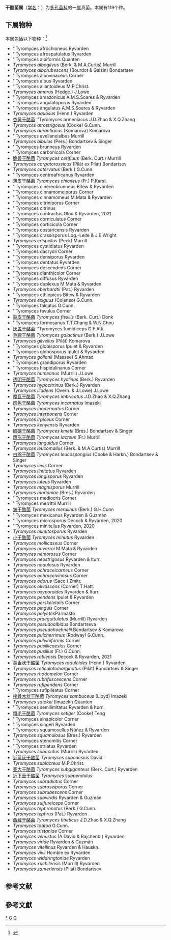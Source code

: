 {{Automatic taxobox
| taxon = Tyromyces
| authority = P. Karst. (1881)
| image = Tyromyces.chioneus.-.lindsey.jpg
| image_caption = ''Tyromyces chioneus''
| synonyms = 
* ''Leptoporellus'' Spirin
* ''Persooniana'' Britzelmayr, 1897
}}
'''干酪菌属'''（[[学名|学名]]：{{lang|la|''Tyromyces''}}）为[[多孔菌科|多孔菌科]]的一[[属|属]]真菌。本属有119个种。

==下属物种==
本属包括以下物种：<ref>{{cite web |title=Tyromyces P.Karst., 1881 |url=https://www.gbif.org/species/2518649 |website=GBIF |access-date=2022-04-27 |archive-date=2019-12-13 |archive-url=https://web.archive.org/web/20191213105723/https://www.gbif.org/species/2518649 }}</ref>
* ''Tyromyces afrochioneus Ryvarden
* ''Tyromyces afrospatulatus Ryvarden
* ''Tyromyces albiformis Quanten
* ''Tyromyces albogilvus'' (Berk. & M.A.Curtis) Murrill
* ''Tyromyces alborubescens'' (Bourdot & Galzin) Bondartsev
* ''Tyromyces albovinaceus Corner
* ''Tyromyces albus Ryvarden
* ''Tyromyces allantoideus M.P.Christ.
* ''Tyromyces amarus'' (Hedgc.) J.Lowe
* ''Tyromyces amazonicus A.M.S.Soares & Ryvarden
* ''Tyromyces angulatoporus Ryvarden
* ''Tyromyces angulatus A.M.S.Soares & Ryvarden
* ''Tyromyces aquosus'' (Henn.) Ryvarden
* [[杏黄干酪菌|杏黄干酪菌]] ''Tyromyces armeniacus J.D.Zhao & X.Q.Zhang
* ''Tyromyces atrostrigosus'' (Cooke) G.Cunn.
* ''Tyromyces aurantiacus'' (Komarova) Komarova
* ''Tyromyces avellaneialbus Murrill
* ''Tyromyces bibulus'' (Pers.) Bondartsev & Singer
* ''Tyromyces brunneus Ryvarden
* ''Tyromyces carbonicola Corner
* [[脆骨干酪菌|脆骨干酪菌]] ''Tyromyces cerifluus'' (Berk. Curt.) Murrill
* ''Tyromyces carpatorossicus'' (Pilát ex Pilát) Bondartsev
* ''Tyromyces catervatus'' (Berk.) G.Cunn.
* ''Tyromyces centroafricanus Ryvarden
* [[薄皮干酪菌|薄皮干酪菌]] ''Tyromyces chioneus'' (Fr.) P.Karst.
* ''Tyromyces cinereobrunneus Bitew & Ryvarden
* ''Tyromyces cinnamomeiporus Corner
* ''Tyromyces cinnamomeus M.Mata & Ryvarden
* ''Tyromyces citriniporus Corner
* ''Tyromyces citrinus
* ''Tyromyces contractus Olou & Ryvarden, 2021
* ''Tyromyces corniculatus Corner
* ''Tyromyces corticicola Corner
* ''Tyromyces costaricensis Ryvarden
* ''Tyromyces crassisporus Log.-Leite & J.E.Wright
* ''Tyromyces crispellus'' (Peck) Murrill
* ''Tyromyces cystidiatus Ryvarden
* ''Tyromyces dacrydii Corner
* ''Tyromyces densiporus Ryvarden
* ''Tyromyces dentatus Ryvarden
* ''Tyromyces descendens Corner
* ''Tyromyces dianthicolor Corner
* ''Tyromyces diffusus Ryvarden
* ''Tyromyces duplexus M.Mata & Ryvarden
* ''Tyromyces eberhardtii'' (Pat.) Ryvarden
* ''Tyromyces ethiopicus Bitew & Ryvarden
* ''Tyromyces exiguus'' (Colenso) G.Cunn.
* ''Tyromyces falcatus G.Cunn.
* ''Tyromyces favulus Corner
* [[裂皮干酪菌|裂皮干酪菌]] ''Tyromyces fissilis'' (Berk. Curt.) Donk
* ''Tyromyces formosanus T.T.Chang & W.N.Chou
* [[灰盖干酪菌|灰盖干酪菌]] ''Tyromyces fumidiceps G.F.Atk.
* [[毛蹄干酪菌|毛蹄干酪菌]] ''Tyromyces galactinus'' (Berk.) J.Lowe
* ''Tyromyces gilvellus'' (Pilát) Komarova
* ''Tyromyces globisporus Ipulet & Ryvarden
* ''Tyromyces globosporus Ipulet & Ryvarden
* ''Tyromyces gollanii'' (Massee) S.Ahmad
* ''Tyromyces grandiporus Ryvarden
* ''Tyromyces hispidulinanus Corner
* ''Tyromyces humeanus'' (Murrill) J.Lowe
* [[透明干酪菌|透明干酪菌]] ''Tyromyces hyalinus'' (Berk.) Ryvarden
* ''Tyromyces hypocitrinus'' (Berk.) Ryvarden
* ''Tyromyces illudens'' (Overh. & J.Lowe) J.Lowe
* [[覆瓦干酪菌|覆瓦干酪菌]] ''Tyromyces imbricatus'' J.D.Zhao & X.Q.Zhang
* [[肉色干酪菌|肉色干酪菌]] ''Tyromyces incarnatus'' Imazeki
* ''Tyromyces inodermatus'' Corner
* ''Tyromyces interponens'' Corner
* ''Tyromyces irpiceus'' Corner
* ''Tyromyces kenyensis'' Ryvarden
* [[硫磺干酪菌|硫磺干酪菌]] ''Tyromyces kmetii'' (Bres.) Bondartsev & Singer
* [[蹄形干酪菌|蹄形干酪菌]] ''Tyromyces lacteus'' (Fr.) Murrill
* ''Tyromyces languidus'' Corner
* ''Tyromyces leucomallus'' (Berk. & M.A.Curtis) Murrill
* [[白绵干酪菌|白绵干酪菌]] ''Tyromyces leucospongius'' (Cooke & Harkn.) Bondartsev & Singer
* ''Tyromyces levis'' Corner
* ''Tyromyces limitatus'' Ryvarden
* ''Tyromyces longisporus'' Ryvarden
* ''Tyromyces luteus'' Ryvarden
* ''Tyromyces magnisporus'' Murrill
* ''Tyromyces marianiae'' (Bres.) Ryvarden
* ''Tyromyces mediocris Corner
* ''Tyromyces merrittii Murrill
* [[皱干酪菌|皱干酪菌]] ''Tyromyces merulinus'' (Berk.) G.H.Cunn
* ''Tyromyces mexicanus Ryvarden & Guzmán
* ''Tyromyces microsporus Decock & Ryvarden, 2020
* ''Tyromyces minitellus Ryvarden, 2020
* ''Tyromyces minutosporus'' Ryvarden
* [[小干酪菌|小干酪菌]] ''Tyromyces minutus'' Ryvarden
* ''Tyromyces mollicaseus'' Corner
* ''Tyromyces navarroi'' M.Mata & Ryvarden
* ''Tyromyces nemorosus'' Corner
* ''Tyromyces neostrigosus'' Ryvarden & Iturr.
* ''Tyromyces nodulosus'' Ryvarden
* ''Tyromyces ochraceicarneus'' Corner
* ''Tyromyces ochraceivinosus'' Corner
* ''Tyromyces odorus'' (Sacc.) Zmitr.
* ''Tyromyces olivascens'' (Corner) T.Hatt.
* ''Tyromyces oxyporoides'' Ryvarden & Iturr.
* ''Tyromyces pendens'' Ipulet & Ryvarden
* ''Tyromyces perskeletalis'' Corner
* ''Tyromyces pinguis'' Corner
* ''Tyromyces polyetes''Parmasto
* ''Tyromyces praeguttulatus'' (Murrill) Ryvarden
* ''Tyromyces pseudoalbidus'' Bondartseva
* ''Tyromyces pseudohoehnelii'' Bondartsev & Komarova
* ''Tyromyces pulcherrimus'' (Rodway) G.Cunn.
* ''Tyromyces pulviniformis'' Corner
* ''Tyromyces pusillicaesius'' Corner
* ''Tyromyces pusillus'' (Fr.) G.Cunn.
* ''Tyromyces rabiensis'' Decock & Ryvarden, 2021
* [[类舌状干酪菌|类舌状干酪菌]] ''Tyromyces raduloides'' (Henn.) Ryvarden
* ''Tyromyces reticulatomarginatus'' (Pilát) Bondartsev & Singer
* ''Tyromyces rhodomelon'' Corner
* ''Tyromyces rubrifuscescens'' Corner
* ''Tyromyces rufipendens'' Corner
* ''Tyromyces rufipileatus Corner
* [[接骨木状干酪菌|接骨木状干酪菌]] ''Tyromyces sambuceus'' (Lloyd) Imazeki
* ''Tyromyces satakei'' (Imazeki) Quanten
* ''Tyromyces semilimitatus Ryvarden & Iturr.
* [[粗毛干酪菌|粗毛干酪菌]] ''Tyromyces setiger'' (Cooke) Teng
* ''Tyromyces sinapicolor Corner
* ''Tyromyces singeri Ryvarden
* ''Tyromyces squamosellus Núñez & Ryvarden
* ''Tyromyces squamulosus'' (Bres.) Ryvarden
* ''Tyromyces stenomitis Corner
* ''Tyromyces striatus Ryvarden
* ''Tyromyces subacutus'' (Murrill) Ryvarden
* [[近蓝灰干酪菌|近蓝灰干酪菌]] ''Tyromyces subcaesius'' David
* ''Tyromyces sublacteus'' M.P.Christ.
* [[亚大干酪菌|亚大干酪菌]] ''Tyromyces subgiganteus'' (Berk. Curt.) Ryvarden
* [[近下垂干酪菌|近下垂干酪菌]] ''Tyromyces subpendulus''
* ''Tyromyces subradiatus'' Corner
* ''Tyromyces subroseiporus'' Corner
* ''Tyromyces subrubescens'' Corner
* ''Tyromyces subviridis'' Ryvarden & Guzmán
* ''Tyromyces sulfureiceps'' Corner
* ''Tyromyces tephronotus'' (Berk.) G.Cunn.
* ''Tyromyces tephrus'' (Pat.) Ryvarden
* [[西藏干酪菌|西藏干酪菌]] ''Tyromyces tibeticus'' J.D.Zhao & X.Q.Zhang
* ''Tyromyces toatoa'' G.Cunn.
* ''Tyromyces tristaniae'' Corner
* ''Tyromyces venustus'' (A.David & Rajchenb.) Ryvarden
* ''Tyromyces viride'' Ryvarden & Guzmán
* ''Tyromyces vitellinus'' Ryvarden & Hauskn.
* ''Tyromyces vivii'' Homble ex Ryvarden
* ''Tyromyces widdringtoniae'' Ryvarden
* ''Tyromyces xuchilensis'' (Murrill) Ryvarden
* ''Tyromyces zameriensis'' (Pilát) Bondartsev

== 参考文献 ==
{{Reflist}}

==參考文獻==
{{reflist}}

{{taxonbar}}

[[Category:_干酪菌属|*]]
[[Category:_多孔菌科|G]]
[[Category:_1881年描述的分类群|G]]